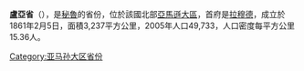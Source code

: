 '''盧亞省'''（{{lang-es|Provincia de Luya}}），是[[秘魯|秘魯]]的省份，位於該國北部[[亞馬遜大區|亞馬遜大區]]，首府是[[拉穆德|拉穆德]]，成立於1861年2月5日，面積3,237平方公里，2005年人口49,733，人口密度每平方公里15.36人。

{{coord|6.159558|S|77.944466|W|type:adm2nd_source:itwiki|display=title}}

{{秘魯省份|state=collapsed}}
{{秘鲁行政区划小作品}}

[[Category:亚马孙大区省份|Category:亚马孙大区省份]]